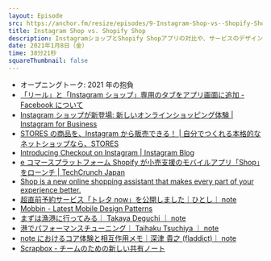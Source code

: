 ```yaml
---
layout: Episode
src: https://anchor.fm/resize/episodes/9-Instagram-Shop-vs--Shopify-Shop-eol9cc
title: Instagram Shop vs. Shopify Shop
description: InstagramショップとShopify Shopアプリの対比や、サービスのデザインパターンについて話しました。
date: 2021年1月8日（金）
time: 38分21秒
squareThumbnail: false
---
```


- オープニングトーク: 2021 年の抱負
- [「リール」と「Instagram ショップ」専用のタブをアプリ画面に追加 - Facebook について](https://about.fb.com/ja/news/2020/11/reelsshoptab/)
- [Instagram ショップが新登場: 新しいオンラインショッピング体験 | Instagram for Business](https://business.instagram.com/blog/introducing-shops-on-instagram?locale=ja_JP)
- [STORES の商品を、Instagram から販売できる！ | 自分でつくれる本格的なネットショップなら、STORES](https://stores.jp/instagram)
- [Introducing Checkout on Instagram | Instagram Blog](https://about.instagram.com/blog/announcements/introducing-instagram-checkout?igb_blog_shops_launch)
- [e コマースプラットフォーム Shopify が小売支援のモバイルアプリ「Shop」をローンチ | TechCrunch Japan](https://jp.techcrunch.com/2020/04/29/2020-04-28-shopify-launches-shop-a-new-mobile-shopping-app/)
- [Shop is a new online shopping assistant that makes every part of your experience better.](https://shop.app/)
- [超直前予約サービス「トレタ now」を公開しました｜ひとし｜ note](https://note.com/hitoshi/n/n16b283f79afd)
- [Mobbin - Latest Mobile Design Patterns](https://mobbin.design/)
- [まずは漁港に行ってみる｜ Takaya Deguchi ｜ note](https://note.com/dex1t/n/nb7b7768d11de?magazine_key=m216594bf96e4)
- [港でパフォーマンスチューニング｜ Taihaku Tsuchiya ｜ note](https://note.com/taihaku/n/n5abde18dff72?magazine_key=m216594bf96e4)
- [note におけるコア体験と相互作用メモ｜深津 貴之 (fladdict)｜ note](https://note.com/fladdict/n/n25abad09f96b)
- [Scrapbox - チームのための新しい共有ノート](https://scrapbox.io/)
